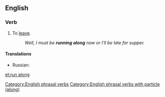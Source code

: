 ==English==

===Verb===
{{en-verb|head=[[run]] [[along]]|runs along|running along|ran along|run along}}

# To [[leave]].
#:''Well, I must be '''running along''' now or I'll be late for supper.''

====Translations====
{{trans-top|To leave}}
* Russian: {{t+|ru|уходи́ть}}
{{trans-mid}}
{{trans-bottom}}

[[Category:English phrasal verbs]]
[[Category:English phrasal verbs with particle (along)]]

[[et:run along]]
